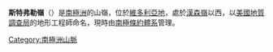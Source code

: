 '''斯特弗勒嶺'''（{{lang-en|Staeffler Ridge}}）是[[南極洲|南極洲]]的山嶺，位於[[維多利亞地|維多利亞地]]，處於[[漢森嶺|漢森嶺]]以西，以[[美國地質調查局|美國地質調查局]]的地形工程師命名，現時由[[南極條約體系|南極條約體系]]管理。

{{coord|77|20|S|162|48|E|display=title}}

{{DEFAULTSORT:Staeffler Ridge}}
[[Category:南極洲山脈|Category:南極洲山脈]]


{{McMurdoDryValleys-geo-stub}}